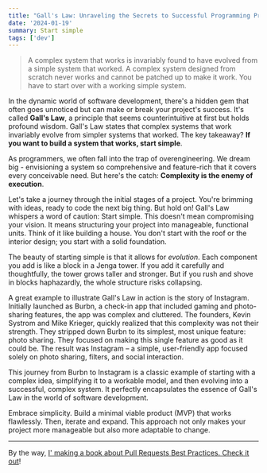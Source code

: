 ```yaml
---
title: "Gall's Law: Unraveling the Secrets to Successful Programming Projects"
date: '2024-01-19'
summary: Start simple
tags: ['dev']
---
```


> A complex system that works is invariably found to have evolved from a simple system that worked. A complex system designed from scratch never works and cannot be patched up to make it work. You have to start over with a working simple system.

In the dynamic world of software development, there's a hidden gem that often goes unnoticed but can make or break your project's success. It's called **Gall's Law**, a principle that seems counterintuitive at first but holds profound wisdom. Gall's Law states that complex systems that work invariably evolve from simpler systems that worked. The key takeaway? **If you want to build a system that works, start simple**.

As programmers, we often fall into the trap of overengineering. We dream big - envisioning a system so comprehensive and feature-rich that it covers every conceivable need. But here's the catch: **Complexity is the enemy of execution**.

Let's take a journey through the initial stages of a project. You're brimming with ideas, ready to code the next big thing. But hold on! Gall's Law whispers a word of caution: Start simple. This doesn't mean compromising your vision. It means structuring your project into manageable, functional units. Think of it like building a house. You don't start with the roof or the interior design; you start with a solid foundation.

The beauty of starting simple is that it allows for _evolution_. Each component you add is like a block in a Jenga tower. If you add it carefully and thoughtfully, the tower grows taller and stronger. But if you rush and shove in blocks haphazardly, the whole structure risks collapsing.

A great example to illustrate Gall's Law in action is the story of Instagram. Initially launched as Burbn, a check-in app that included gaming and photo-sharing features, the app was complex and cluttered. The founders, Kevin Systrom and Mike Krieger, quickly realized that this complexity was not their strength. They stripped down Burbn to its simplest, most unique feature: photo sharing. They focused on making this single feature as good as it could be. The result was Instagram – a simple, user-friendly app focused solely on photo sharing, filters, and social interaction.

This journey from Burbn to Instagram is a classic example of starting with a complex idea, simplifying it to a workable model, and then evolving into a successful, complex system. It perfectly encapsulates the essence of Gall's Law in the world of software development.

Embrace simplicity. Build a minimal viable product (MVP) that works flawlessly. Then, iterate and expand. This approach not only makes your project more manageable but also more adaptable to change.

---

By the way, [I' making a book about Pull Requests Best Practices. Check it out](https://pr.nico.fyi)!
